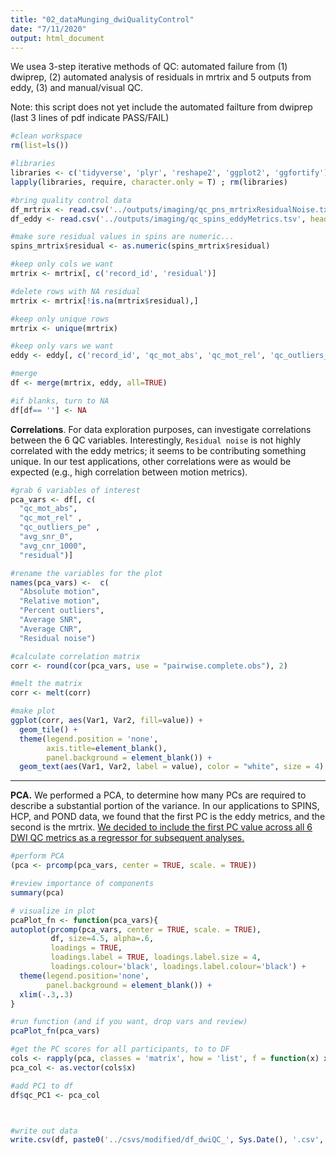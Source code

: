 ```yaml
---
title: "02_dataMunging_dwiQualityControl"
date: "7/11/2020"
output: html_document
---
```


We usea 3-step iterative methods of QC: automated failure from (1) dwiprep, (2) automated analysis of residuals in mrtrix and 5 outputs from eddy, (3) and manual/visual QC.

Note: this script does not yet include the automated failture from dwiprep (last 3 lines of pdf indicate PASS/FAIL)

```r

#clean workspace
rm(list=ls())

#libraries
libraries <- c('tidyverse', 'plyr', 'reshape2', 'ggplot2', 'ggfortify') 
lapply(libraries, require, character.only = T) ; rm(libraries)

#bring quality control data
df_mrtrix <- read.csv('../outputs/imaging/qc_pns_mrtrixResidualNoise.txt', header=F, sep='', col.names = c('residual', 'id')) 
df_eddy <- read.csv('../outputs/imaging/qc_spins_eddyMetrics.tsv', header=T, sep='\t') 

```

```r

#make sure residual values in spins are numeric...
spins_mrtrix$residual <- as.numeric(spins_mrtrix$residual)

#keep only cols we want
mrtrix <- mrtrix[, c('record_id', 'residual')]

#delete rows with NA residual
mrtrix <- mrtrix[!is.na(mrtrix$residual),]

#keep only unique rows
mrtrix <- unique(mrtrix) 

#keep only vars we want
eddy <- eddy[, c('record_id', 'qc_mot_abs', 'qc_mot_rel', 'qc_outliers_pe', 'avg_snr_0', 'avg_cnr_1000')]

#merge
df <- merge(mrtrix, eddy, all=TRUE)

#if blanks, turn to NA
df[df== ''] <- NA

```

__Correlations__. For data exploration purposes, can investigate correlations between the 6 QC variables. Interestingly, `Residual noise` is not highly correlated with the eddy metrics; it seems to be contributing something unique. In our test applications, other correlations were as would be expected (e.g., high correlation between motion metrics).

```r

#grab 6 variables of interest
pca_vars <- df[, c(
  "qc_mot_abs",         
  "qc_mot_rel" ,         
  "qc_outliers_pe" ,     
  "avg_snr_0",           
  "avg_cnr_1000",
  "residual")]

#rename the variables for the plot
names(pca_vars) <-  c(
  "Absolute motion", 
  "Relative motion",
  "Percent outliers",
  "Average SNR",
  "Average CNR", 
  "Residual noise")

#calculate correlation matrix
corr <- round(cor(pca_vars, use = "pairwise.complete.obs"), 2)

#melt the matrix
corr <- melt(corr)

#make plot
ggplot(corr, aes(Var1, Var2, fill=value)) +
  geom_tile() + 
  theme(legend.position = 'none',
        axis.title=element_blank(),
        panel.background = element_blank()) +
  geom_text(aes(Var1, Var2, label = value), color = "white", size = 4)

```

-----

__PCA.__ We performed a PCA, to determine how many PCs are required to describe a substantial portion of the variance. In our applications to SPINS, HCP, and POND data, we found that the first PC is the eddy metrics, and the second is the mrtrix. <u>We decided to include the first PC value across all 6 DWI QC metrics as a regressor for subsequent analyses.</u>

```r

#perform PCA 
(pca <- prcomp(pca_vars, center = TRUE, scale. = TRUE))

#review importance of components
summary(pca)

# visualize in plot
pcaPlot_fn <- function(pca_vars){
autoplot(prcomp(pca_vars, center = TRUE, scale. = TRUE),
         df, size=4.5, alpha=.6,
         loadings = TRUE,
         loadings.label = TRUE, loadings.label.size = 4, 
         loadings.colour='black', loadings.label.colour='black') +
  theme(legend.position='none',
        panel.background = element_blank()) +
  xlim(-.3,.3)
}

#run function (and if you want, drop vars and review)
pcaPlot_fn(pca_vars)

```

```r

#get the PC scores for all participants, to to DF
cols <- rapply(pca, classes = 'matrix', how = 'list', f = function(x) x[, 1, drop = FALSE]) 
pca_col <- as.vector(cols$x)

#add PC1 to df
df$qc_PC1 <- pca_col



#write out data
write.csv(df, paste0('../csvs/modified/df_dwiQC_', Sys.Date(), '.csv', sep=''), row.names = F) #wide format

```

